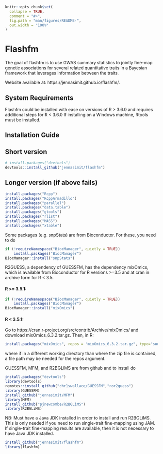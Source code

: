 
<!-- README.md is generated from README.Rmd. Please edit that file -->

```r
knitr::opts_chunk$set(
  collapse = TRUE,
  comment = "#>",
  fig.path = "man/figures/README-",
  out.width = "100%"
)
```

# Flashfm

<!-- badges: start -->
<!-- badges: end -->

The goal of flashfm is to use GWAS summary statistics to jointly fine-map genetic associations for several 
related quantitative traits in a Bayesian framework that leverages information between the traits. 

Website available at: https://jennasimit.github.io/flashfm/.


## System Requirements

Flashfm could be installed with ease on versions of R > 3.6.0 and requires additional steps for R < 3.6.0
If installing on a Windows machine, Rtools must be installed.

## Installation Guide

## Short version

``` r
# install.packages("devtools")
devtools::install_github("jennasimit/flashfm")
```

## Longer version (if above fails)

``` r
install.packages("Rcpp")
install.packages("RcppArmadillo")
install.packages("parallel")
install.packages("data.table")
install.packages("gtools")
install.packages("rlist")
install.packages("MASS")
install.packages("xtable")
```

Some packages (e.g. snpStats) are from Bioconductor. For these, you need to do
``` r
if (!requireNamespace("BiocManager", quietly = TRUE))
    install.packages("BiocManager")
BiocManager::install("snpStats")
```

R2GUESS, a dependency of GUESSFM, has the dependency mixOmics, which is available from Bioconductor for R versions >=3.5 and at cran in archive form for R < 3.5.

#### R >= 3.5.1:
``` r
if (!requireNamespace("BiocManager", quietly = TRUE))
    install.packages("BiocManager")
BiocManager::install("mixOmics")     
```

#### R < 3.5.1:

Go to https://cran.r-project.org/src/contrib/Archive/mixOmics/ and download mixOmics_6.3.2.tar.gz. Then, in R:
``` r
install.packages("mixOmics", repos = "mixOmics_6.3.2.tar.gz", type="source")
```

where if in a different working directory than where the zip file is contained, a file path may be needed for the repos argument.

GUESSFM, MFM, and R2BGLiMS are from github and to install do

``` r
install.packages("devtools")
library(devtools)
remotes::install_github("chr1swallace/GUESSFM","nor2guess")
library(GUESSFM)  
install_github("jennasimit/MFM")
library(MFM)  
install_github("pjnewcombe/R2BGLiMS")
library(R2BGLiMS)
```

NB: Must have a Java JDK installed in order to install and run R2BGLiMS. This is only needed if you need to run single-trait fine-mapping using JAM. 
If single-trait fine-mapping results are available, then it is not necessary to have Java JDK installed.

``` r
install_github("jennasimit/flashfm")
library(flashfm)
```

